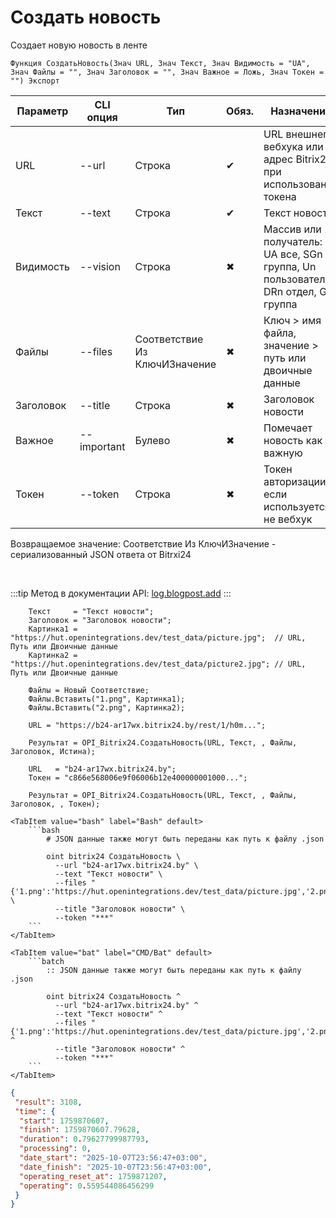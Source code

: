 ﻿---
sidebar_position: 1
description: Создать новость и другие функции для работы с Bitrix24 в Открытом пакете интеграций - бесплатной open-source библиотеке интеграций для 1С:Предприятие 8, OneScript и CLI
keywords: [1C, 1С, 1С:Предприятие, 1С:Предприятие 8.3, API, Интеграция, Сервисы, Обмен, OneScript, CLI, Bitrix24]
---


# Создать новость
 Создает новую новость в ленте



`Функция СоздатьНовость(Знач URL, Знач Текст, Знач Видимость = "UA", Знач Файлы = "", Знач Заголовок = "", Знач Важное = Ложь, Знач Токен = "") Экспорт`

  | Параметр | CLI опция | Тип | Обяз. | Назначение |
  |-|-|-|-|-|
  | URL | --url | Строка | &#x2714; | URL внешнего вебхука или адрес Bitrix24 при использовании токена |
  | Текст | --text | Строка | &#x2714; | Текст новости |
  | Видимость | --vision | Строка | &#x2716; | Массив или 1 получатель: UA все, SGn р. группа, Un пользователь, DRn отдел, Gn группа |
  | Файлы | --files | Соответствие Из КлючИЗначение | &#x2716; | Ключ > имя файла, значение > путь или двоичные данные |
  | Заголовок | --title | Строка | &#x2716; | Заголовок новости |
  | Важное | --important | Булево | &#x2716; | Помечает новость как важную |
  | Токен | --token | Строка | &#x2716; | Токен авторизации, если используется не вебхук |

  
  Возвращаемое значение:   Соответствие Из КлючИЗначение - сериализованный JSON ответа от Bitrxi24

<br/>

:::tip
Метод в документации API: [log.blogpost.add](https://dev.1c-bitrix.ru/rest_help/log/log_blogpost_add.php)
:::
<br/>


```bsl title="Пример использования для 1С:Предприятие/OneScript"
    Текст     = "Текст новости";
    Заголовок = "Заголовок новости";
    Картинка1 = "https://hut.openintegrations.dev/test_data/picture.jpg";  // URL, Путь или Двоичные данные
    Картинка2 = "https://hut.openintegrations.dev/test_data/picture2.jpg"; // URL, Путь или Двоичные данные

    Файлы = Новый Соответствие;
    Файлы.Вставить("1.png", Картинка1);
    Файлы.Вставить("2.png", Картинка2);

    URL = "https://b24-ar17wx.bitrix24.by/rest/1/h0m...";

    Результат = OPI_Bitrix24.СоздатьНовость(URL, Текст, , Файлы, Заголовок, Истина);

    URL   = "b24-ar17wx.bitrix24.by";
    Токен = "c866e568006e9f06006b12e400000001000...";

    Результат = OPI_Bitrix24.СоздатьНовость(URL, Текст, , Файлы, Заголовок, , Токен);
```
    

 <Tabs>
  
    <TabItem value="bash" label="Bash" default>
        ```bash
            # JSON данные также могут быть переданы как путь к файлу .json
            
            oint bitrix24 СоздатьНовость \
              --url "b24-ar17wx.bitrix24.by" \
              --text "Текст новости" \
              --files "{'1.png':'https://hut.openintegrations.dev/test_data/picture.jpg','2.png':'https://hut.openintegrations.dev/test_data/picture2.jpg'}" \
              --title "Заголовок новости" \
              --token "***"
        ```
    </TabItem>
  
    <TabItem value="bat" label="CMD/Bat" default>
        ```batch
            :: JSON данные также могут быть переданы как путь к файлу .json
            
            oint bitrix24 СоздатьНовость ^
              --url "b24-ar17wx.bitrix24.by" ^
              --text "Текст новости" ^
              --files "{'1.png':'https://hut.openintegrations.dev/test_data/picture.jpg','2.png':'https://hut.openintegrations.dev/test_data/picture2.jpg'}" ^
              --title "Заголовок новости" ^
              --token "***"
        ```
    </TabItem>
</Tabs>


```json title="Результат"
{
 "result": 3108,
 "time": {
  "start": 1759870607,
  "finish": 1759870607.79628,
  "duration": 0.79627799987793,
  "processing": 0,
  "date_start": "2025-10-07T23:56:47+03:00",
  "date_finish": "2025-10-07T23:56:47+03:00",
  "operating_reset_at": 1759871207,
  "operating": 0.559544086456299
 }
}
```
